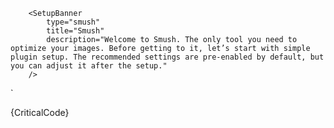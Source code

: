 


        <SetupBanner
            type="smush"
            title="Smush"
            description="Welcome to Smush. The only tool you need to optimize your images. Before getting to it, let’s start with simple plugin setup. The recommended settings are pre-enabled by default, but you can adjust it after the setup."
        />
`

<Section contained={true} border={true} style={{ paddingRight: 0, paddingLeft: 0 }}>
  <Preview wrapper={true}>
    <SetupBanner type="smush" title="Smush" description="Welcome to Smush. The only tool you need to optimize your images. Before getting to it, let’s start with simple plugin setup. The recommended settings are pre-enabled by default, but you can adjust it after the setup." />
  </Preview>

  <Snippet language="js">
    {CriticalCode}
  </Snippet>
</Section>
